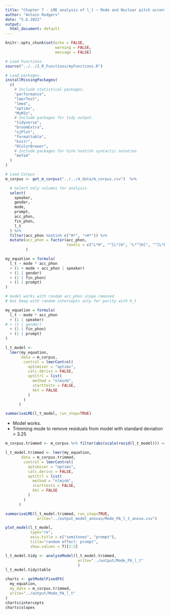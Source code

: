 ```yaml
---
title: "Chapter 7 - LME analysis of l_t ~ Mode and Nuclear pitch accents: "
author: "Antoin Rodgers"
date: "5.6.2022"
output:
  html_document: default
---
```


```r
knitr::opts_chunk$set(echo = FALSE,
                      warning = FALSE,
                      message = FALSE)

# Load Functions.
source("../../2_R_Functions/myFunctions.R") 

# Load packages.
installMissingPackages(
  c(
    # Include statistical packages.
    "performance",
    "lmerTest",
    "lme4",
    "optimx",
    "MuMIn",
    # Include packages for tidy output.
    "tidyverse",
    "broomExtra",
    "sjPlot",
    "formattable",
    "knitr",
    "RColorBrewer",
    # Include packages for %in% %notin% syntactic notation
    "mefa4"
  )
)
```


```r
# Load Corpus
m_corpus <- get_m_corpus("../../4_data/m_corpus.csv")  %>%

  # Select only columns for analysis
  select(
    speaker,
    gender,
    mode,
    prompt,
    acc_phon,
    fin_phon,
    l_t
  ) %>%
  filter(acc_phon %notin% c("H*", ">H*")) %>% 
  mutate(acc_phon = factor(acc_phon,
                           levels = c("L*H", "^[L*]H", "L*^[H]", "^[L*H]"))
         )
```

```r
my_equation = formula(
  l_t ~ mode * acc_phon
  + (1 + mode + acc_phon | speaker)
  + (1 | gender)
  + (1 | fin_phon)
  + (1 | prompt)
)

# model works with random acc_phon slope removed
# but keep with random intercepts only for parity with h_t

my_equation = formula(
  l_t ~ mode * acc_phon
  + (1 | speaker)
# + (1 | gender)
  + (1 | fin_phon)
  + (1 | prompt)
)
```


```r
l_t_model <-
  lmer(my_equation,
       data = m_corpus,
        control = lmerControl(
          optimizer = "optimx",
          calc.derivs = FALSE,
          optCtrl = list(
            method = "nlminb",
            starttests = FALSE,
            kkt = FALSE
          )
        )
      )

summariseLME(l_t_model, run_step=TRUE)

```

-   Model works.
-   Trimming mode to remove residuals from model with standard deviation > 3.25

```r

m_corpus.trimmed <- m_corpus %>% filter(abs(scale(resid(l_t_model))) <= 3.25)

l_t_model.trimmed <- lmer(my_equation,
       data = m_corpus.trimmed,
        control = lmerControl(
          optimizer = "optimx",
          calc.derivs = FALSE,
          optCtrl = list(
            method = "nlminb",
            starttests = FALSE,
            kkt = FALSE
          )
        )
      )

summariseLME(l_t_model.trimmed, run_step=TRUE,
              write="../output_model_anovas/Mode_PA_l_t_anova.csv")

```
```r
plot_model(l_t_model,
           type="re",
           axis.title = c("semitones", "prompt"),
           title="random effect: prompt",
           show.values = T)[2:3]
```

```r

l_t_model.tidy <- analyseModel(l_t_model.trimmed,
                                write="../output/Mode_PA_l_t"
                                )
l_t_model.tidy$table

```

```r

charts <- getModelFixedFX(
  my_equation,
  my_data = m_corpus.trimmed,
  write="../output/Mode_PA_l_t"
)
charts$intercepts
charts$slopes


```

